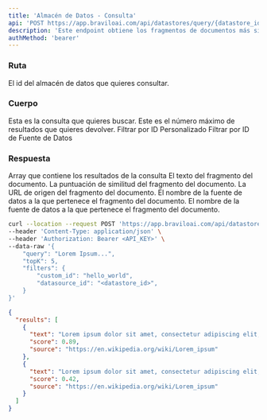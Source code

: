 ```yaml
---
title: 'Almacén de Datos - Consulta'
api: 'POST https://app.braviloai.com/api/datastores/query/{datastore_id}/old'
description: 'Este endpoint obtiene los fragmentos de documentos más similares para una consulta dada.'
authMethod: 'bearer'
---
```


### Ruta

<ParamField path="datastore_id" type="string" required>
  El id del almacén de datos que quieres consultar.
</ParamField>

### Cuerpo

<ParamField body="query" type="string" required>
  Esta es la consulta que quieres buscar.
</ParamField>

<ParamField body="topK" type="number" default={3}>
  Este es el número máximo de resultados que quieres devolver.
</ParamField>

<ParamField body="filters" type="object">
  <ParamField body="custom_id" type="string">
    Filtrar por ID Personalizado
  </ParamField>

  <ParamField body="datasource_id" type="string">
    Filtrar por ID de Fuente de Datos
  </ParamField>
</ParamField>

### Respuesta

<ResponseField name="results" type="array">
  Array que contiene los resultados de la consulta

<Expandable title="Alternar objeto" defaultOpen> 
<ResponseField name="text" type="string">
  El texto del fragmento del documento.
</ResponseField>

<ResponseField name="score" type="number">
  La puntuación de similitud del fragmento del documento.
</ResponseField>

<ResponseField name="source" type="string o null">
  La URL de origen del fragmento del documento.
</ResponseField>

<ResponseField name="datasource_name" type="string">
  El nombre de la fuente de datos a la que pertenece el fragmento del documento.
</ResponseField>

<ResponseField name="datasource_id" type="string">
  El nombre de la fuente de datos a la que pertenece el fragmento del documento.
</ResponseField>
</Expandable>

</ResponseField>

<RequestExample>

```bash Ejemplo de Solicitud
curl --location --request POST 'https://app.braviloai.com/api/datastores/<datastore_id>/query' \
--header 'Content-Type: application/json' \
--header 'Authorization: Bearer <API_KEY>' \
--data-raw '{
    "query": "Lorem Ipsum...",
    "topK": 5,
    "filters": {
        "custom_id": "hello_world",
        "datasource_id": "<datastore_id>",
    }
}'
```

</RequestExample>

<ResponseExample>

```json Respuesta
{
  "results": [
    {
      "text": "Lorem ipsum dolor sit amet, consectetur adipiscing elit, sed do eiusmod tempor incididunt ut labore et dolore magna aliqua. Ut enim ad minim veniam, quis nostrud exercitation ullamco laboris nisi ut aliquip ex ea commodo consequat.",
      "score": 0.89,
      "source": "https://en.wikipedia.org/wiki/Lorem_ipsum"
    },
    {
      "text": "Lorem ipsum dolor sit amet, consectetur adipiscing elit, sed do eiusmod tempor incididunt ut labore et dolore magna aliqua. Ut enim ad minim veniam, quis nostrud exercitation ullamco laboris nisi ut aliquip ex ea commodo consequat.",
      "score": 0.42,
      "source": "https://en.wikipedia.org/wiki/Lorem_ipsum"
    }
  ]
}
```

</ResponseExample>
